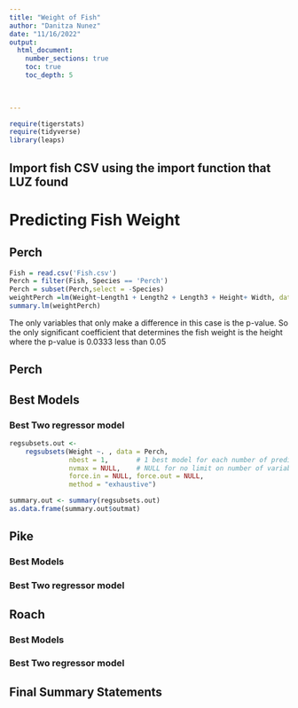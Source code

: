```yaml
---
title: "Weight of Fish"
author: "Danitza Nunez"
date: "11/16/2022"  
output: 
  html_document:
    number_sections: true
    toc: true
    toc_depth: 5

 
    
---
```



```r
require(tigerstats)
require(tidyverse)
library(leaps)
```

## Import fish CSV using the import function that LUZ found  



# Predicting Fish Weight

## Perch
```r
Fish = read.csv('Fish.csv')
Perch = filter(Fish, Species == 'Perch')
Perch = subset(Perch,select = -Species)
weightPerch =lm(Weight~Length1 + Length2 + Length3 + Height+ Width, data =Perch)
summary.lm(weightPerch)
```


The only variables that only make a difference in this case is the p-value. So the only significant coefficient that determines the fish weight is the height where the p-value is 0.0333 less than 0.05


## Perch

## Best Models


### Best Two regressor model



```r
regsubsets.out <-
    regsubsets(Weight ~. , data = Perch,
               nbest = 1,       # 1 best model for each number of predictors
               nvmax = NULL,    # NULL for no limit on number of variables
               force.in = NULL, force.out = NULL,
               method = "exhaustive")

summary.out <- summary(regsubsets.out)
as.data.frame(summary.out$outmat)
```





## Pike

### Best Models

### Best Two regressor model

## Roach

### Best Models

### Best Two regressor model

## Final Summary Statements